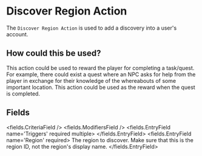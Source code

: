 
# Discover Region Action 

The `Discover Region Action` is used to add a discovery into a user's account.

## How could this be used?

This action could be used to reward the player for completing a task/quest. For example, there could exist a quest where an NPC asks for help from the player in exchange for their knowledge of the whereabouts of some important location. This action could be used as the reward when the quest is completed.


## Fields

<fields.CriteriaField />
<fields.ModifiersField />
<fields.EntryField name='Triggers' required multiple>
</fields.EntryField>
<fields.EntryField name='Region' required>
     The region to discover. Make sure that this is the region ID, not the region's display name.
</fields.EntryField>
